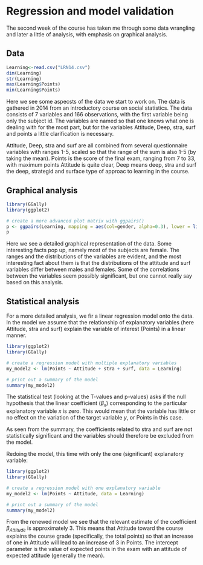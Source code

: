 # Regression and model validation

The second week of the course has taken me through some data wrangling and later a little of analysis, with emphasis on graphical analysis.

## Data

```r
Learning<-read.csv("LRN14.csv")
dim(Learning)
str(Learning)
max(Learning$Points)
min(Learning$Points)
```
Here we see some aspecsts of the data we start to work on. The data is gathered in 2014 from an introductory course on social statistics. The data consists of 7 variables and 166 observations, with the first variable being only the subject id. The variables are named so that one knows what one is dealing with for the most part, but for the variables Attitude, Deep, stra, surf and points a little clarification is necessary.

Attitude, Deep, stra and surf are all combined from several questionnaire variables with ranges 1-5, scaled so that the range of the sum is also 1-5 (by taking the mean). Points is the score of the final exam, ranging from  7 to 33, with maximum points 
Attitude is quite clear, Deep means deep, stra and surf the deep, strategid and surface type of approac to learning in the course. 

## Graphical analysis
```r
library(GGally)
library(ggplot2)

# create a more advanced plot matrix with ggpairs()
p <- ggpairs(Learning, mapping = aes(col=gender, alpha=0.3), lower = list(combo = wrap("facethist", bins = 20)))
p

```

Here we see a detailed graphical representation of the data. Some interesting facts pop up, namely most of the subjects are female. The ranges and the distributions of the variables are evident, and the most interesting fact about them is that the distributions of the attitude and surf variables differ between males and females. Some of the correlations between the variables seem possibly significant, but one cannot really say based on this analysis. 

## Statistical analysis

For a more detailed analysis, we fir a linear regression model onto the data. In the model we assume that the relationship of explanatory variables (here Attitude, stra and surf) explain the variable of interest (Points) in a linear manner. 

```r
library(ggplot2)
library(GGally)

# create a regression model with multiple explanatory variables
my_model2 <- lm(Points ~ Attitude + stra + surf, data = Learning)

# print out a summary of the model
summary(my_model2)
```
The statistical test (looking at the T-values and p-values) asks if the null hypothesis that the linear coefficient ($\beta_x$) corresponding to the particular explanatory variable $x$ is zero. This would mean that the variable has little or no effect on the variation of the target variable $y$, or Points in this case.

As seen from the summary, the coefficients related to stra and surf are not statistically significant and the variables should therefore be excluded from the model.

Redoing the model, this time with only the one (significant) explanatory variable:

```r
library(ggplot2)
library(GGally)

# create a regression model with one explanatory variable
my_model2 <- lm(Points ~ Attitude, data = Learning)

# print out a summary of the model
summary(my_model2)
```
From the renewed model we see that the relevant estimate of the coefficient $\beta_{Attitude}$ is approximately 3. This means that Attitude toward the course explains the course grade (specifically, the total points) so that an increase of one in Attitude will lead to an increase of 3 in Points. The intercept parameter is the value of expected points in the exam with an attitude of expected attitude (generally the mean). 
